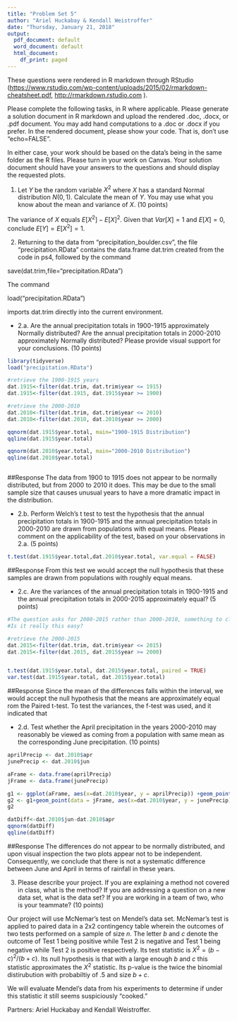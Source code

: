 ```yaml
---
title: "Problem Set 5"
author: "Ariel Huckabay & Kendall Weistroffer"
date: "Thursday, January 21, 2018"
output:
  pdf_document: default
  word_document: default
  html_document:
    df_print: paged
---
```


These questions were rendered in R markdown through RStudio (<https://www.rstudio.com/wp-content/uploads/2015/02/rmarkdown-cheatsheet.pdf>, <http://rmarkdown.rstudio.com> ).

Please complete the following tasks, in R where applicable. Please generate a solution document in R markdown and upload the rendered .doc, .docx, or .pdf document.  You may add hand computations to a .doc or .docx if you prefer. In the rendered document, please show your code. That is, don't use "echo=FALSE".  

In either case, your work should be based  on the data's being in the same folder as the R files. Please turn in your work on Canvas. Your solution document should have your answers to the questions and should display the requested plots.

 1. Let $Y$ be the random variable $X^{2}$ where $X$ has a standard Normal distribution $N(0,1)$. Calculate the mean of $Y$. You may use what you know about the mean and variance of $X$. (10 points)

The variance of $X$ equals $E[X^2]-E[X]^2$. Given that $Var[X]=1$ and $E[X]=0$, conclude $E[Y]=E[X^2]=1$.


 2. Returning to the data from "precipitation_boulder.csv", the file "precipitation.RData" contains the data.frame dat.trim created from the code in ps4, followed by the command 

save(dat.trim,file="precipitation.RData")

The command

load("precipitation.RData")

imports dat.trim directly into the current environment.

  * 2.a. Are the annual precipitation totals in 1900-1915 approximately Normally distributed? Are the annual precipitation totals in 2000-2010 approximately Normally distributed? Please provide visual support for your conclusions. (10 points)
  
```r
library(tidyverse)
load("precipitation.RData")

#retrieve the 1900-1915 years
dat.1915<-filter(dat.trim, dat.trim$year <= 1915)
dat.1915<-filter(dat.1915, dat.1915$year >= 1900)

#retrieve the 2000-2010
dat.2010<-filter(dat.trim, dat.trim$year <= 2010)
dat.2010<-filter(dat.2010, dat.2010$year >= 2000)

qqnorm(dat.1915$year.total, main="1900-1915 Distribution")
qqline(dat.1915$year.total)

qqnorm(dat.2010$year.total, main="2000-2010 Distribution")
qqline(dat.2010$year.total)



```

##Response
The data from 1900 to 1915 does not appear to be normally distributed, but from 2000 to 2010 it does. This may be due to the small sample size that causes unusual years to have a more dramatic impact in the distribution. 

  * 2.b. Perform Welch's t test to test the hypothesis that the annual precipitation totals in 1900-1915 and the annual precipitation totals in 2000-2010 are drawn from populations with equal means. Please comment on the applicability of the test, based on your observations in 2.a. (5 points)
  
```r

t.test(dat.1915$year.total,dat.2010$year.total, var.equal = FALSE)

```
##Response
From this test we would accept the null hypothesis that these samples are drawn from populations with roughly equal means. 

  * 2.c. Are the variances of the annual precipitation totals in 1900-1915 and the annual precipitation totals in 2000-2015 approximately equal? (5 points)
  
```r

#The question asks for 2000-2015 rather than 2000-2010, something to clarify with Cathy
#Is it really this easy?

#retrieve the 2000-2015
dat.2015<-filter(dat.trim, dat.trim$year <= 2015)
dat.2015<-filter(dat.2015, dat.2015$year >= 2000)


t.test(dat.1915$year.total, dat.2015$year.total, paired = TRUE)
var.test(dat.1915$year.total, dat.2015$year.total)
```

##Response
Since the mean of the differences falls within the interval, we would accept the null hypothesis that the means are approximately equal rom the Paired t-test.
To test the variances, the f-test was used, and it indicated that 

  * 2.d. Test whether the April precipitation in the years 2000-2010 may reasonably be viewed as coming from a population with same mean as the corresponding June precipitation. (10 points)

```r

aprilPrecip <- dat.2010$apr
junePrecip <- dat.2010$jun

aFrame <- data.frame(aprilPrecip)
jFrame <- data.frame(junePrecip)

g1 <- ggplot(aFrame, aes(x=dat.2010$year, y = aprilPrecip)) +geom_point(color="red")
g2 <- g1+geom_point(data = jFrame, aes(x=dat.2010$year, y = junePrecip))
g2 

datDiff<-dat.2010$jun-dat.2010$apr
qqnorm(datDiff)
qqline(datDiff)
```
##Response
The differences do not appear to be normally distributed, and upon visual inspection the two plots appear not to be independent. Consequently, we conclude that there is not a systematic difference between June and April in terms of rainfall in these years. 

 3. Please describe your project. If you are explaining a method not covered in class, what is the method? If you are addressing a question on a new data set, what is the data set? If you are working in a team of two, who is your teammate? (10 points)

Our project will use McNemar's test on Mendel's data set. McNemar's test is applied to paired data in a 2x2 contingency table wherein the outcomes of two tests performed on a sample of size $n$. The letter $b$ and $c$ denote the outcome of Test 1 being positive while Test 2 is negative and Test 1 being negative while Test 2 is positive respectively. Its test statistic is $X^2 = (b-c)^2/(b+c)$. Its null hypothesis is that with a large enough $b$ and $c$ this statistic approximates the $X^2$ statistic. Its p-value is the twice the binomial distirubution with probabiltiy of .5 and size $b+c$. 

We will evaluate Mendel's data from his experiments to determine if under this statistic it still seems suspiciously "cooked."

Partners: Ariel Huckabay and Kendall Weistroffer. 
